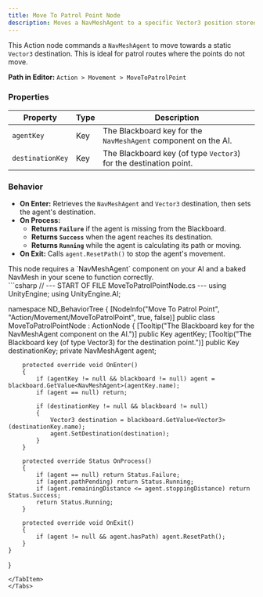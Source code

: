 ```yaml
---
title: Move To Patrol Point Node
description: Moves a NavMeshAgent to a specific Vector3 position stored on the Blackboard.
---
```


This Action node commands a `NavMeshAgent` to move towards a static `Vector3` destination. This is ideal for patrol routes where the points do not move.

**Path in Editor:** `Action > Movement > MoveToPatrolPoint`

### Properties

| Property         | Type | Description                                                        |
| ---------------- | ---- | ------------------------------------------------------------------ |
| `agentKey`       | Key  | The Blackboard key for the `NavMeshAgent` component on the AI.      |
| `destinationKey` | Key  | The Blackboard key (of type `Vector3`) for the destination point.  |

### Behavior

-   **On Enter:** Retrieves the `NavMeshAgent` and `Vector3` destination, then sets the agent's destination.
-   **On Process:**
    -   **Returns `Failure`** if the agent is missing from the Blackboard.
    -   **Returns `Success`** when the agent reaches its destination.
    -   **Returns `Running`** while the agent is calculating its path or moving.
-   **On Exit:** Calls `agent.ResetPath()` to stop the agent's movement.

<Aside type="caution">
This node requires a `NavMeshAgent` component on your AI and a baked NavMesh in your scene to function correctly.
</Aside>

<Tabs>
<TabItem label="C# Code">
```csharp
// --- START OF FILE MoveToPatrolPointNode.cs ---
using UnityEngine;
using UnityEngine.AI;

namespace ND_BehaviorTree
{
    [NodeInfo("Move To Patrol Point", "Action/Movement/MoveToPatrolPoint", true, false)]
    public class MoveToPatrolPointNode : ActionNode
    {
        [Tooltip("The Blackboard key for the NavMeshAgent component on the AI.")]
        public Key agentKey;
        [Tooltip("The Blackboard key (of type Vector3) for the destination point.")]
        public Key destinationKey;
        private NavMeshAgent agent;

        protected override void OnEnter()
        {
            if (agentKey != null && blackboard != null) agent = blackboard.GetValue<NavMeshAgent>(agentKey.name);
            if (agent == null) return;
            
            if (destinationKey != null && blackboard != null)
            {
                Vector3 destination = blackboard.GetValue<Vector3>(destinationKey.name);
                agent.SetDestination(destination);
            }
        }

        protected override Status OnProcess()
        {
            if (agent == null) return Status.Failure;
            if (agent.pathPending) return Status.Running;
            if (agent.remainingDistance <= agent.stoppingDistance) return Status.Success;
            return Status.Running;
        }

        protected override void OnExit()
        {
            if (agent != null && agent.hasPath) agent.ResetPath();
        }
    }
}
```
</TabItem>
</Tabs>